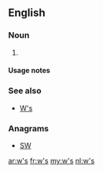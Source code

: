 {{also|ws|WS|Ws|ws.|.ws|W's}}
==English==

===Noun===
{{head|en|noun plural form}}

# {{plural of|w|lang=en}}

====Usage notes====
{{U:en:plurals of letters}}

===See also===
* [[W's]]

===Anagrams===
* [[SW#English|SW]]

[[ar:w's]]
[[fr:w's]]
[[my:w's]]
[[nl:w's]]